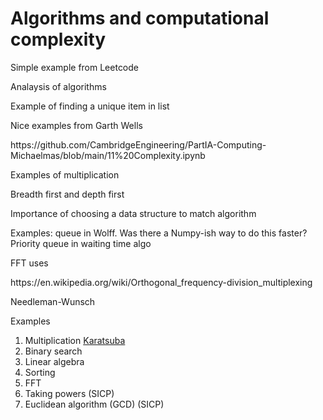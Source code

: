 # Algorithms and computational complexity

Simple example from Leetcode

Analaysis of algorithms

Example of finding a unique item in list

Nice examples from Garth Wells

https://github.com/CambridgeEngineering/PartIA-Computing-Michaelmas/blob/main/11%20Complexity.ipynb

Examples of multiplication



Breadth first and depth first

Importance of choosing a data structure to match algorithm

Examples: queue in Wolff. Was there a Numpy-ish way to do this faster? Priority queue in waiting time algo

FFT uses

https://en.wikipedia.org/wiki/Orthogonal_frequency-division_multiplexing

Needleman-Wunsch 

Examples

1. Multiplication [Karatsuba](https://en.wikipedia.org/wiki/Multiplication_algorithm#Karatsuba_multiplication)
2. Binary search
3. Linear algebra
4. Sorting
5. FFT
6. Taking powers (SICP)
7. Euclidean algorithm (GCD) (SICP)